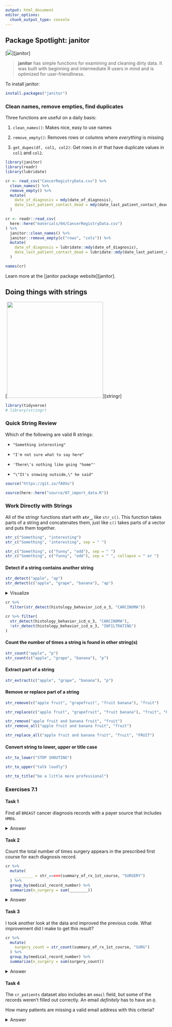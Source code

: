 ```yaml
---
output: html_document
editor_options: 
  chunk_output_type: console
---
```


## Package Spotlight: [janitor]{.pkg}

[![](https://raw.githubusercontent.com/sfirke/janitor/master/man/figures/logo_small.png){.img-right}][janitor]

> **janitor** has simple functions for examining and cleaning dirty data. It was built with beginning and intermediate R users in mind and is optimized for user-friendliness.

To install [janitor]{.pkg}:

```r
install.packages("janitor")
```

### Clean names, remove empties, find duplicates

Three functions are useful on a daily basis:

1. `clean_names()`: Makes nice, easy to use names

2. `remove_empty()`: Removes rows or columns where _everything_ is missing

3. `get_dupes(df, col1, col2)`: Get rows in `df` that have duplicate values in `col1` and `col2`.

```r
library(janitor)
library(readr)
library(lubridate)

cr <- read_csv("CancerRegistryData.csv") %>% 
  clean_names() %>% 
  remove_empty() %>% 
  mutate(
    date_of_diagnosis = mdy(date_of_diagnosis),
    date_last_patient_contact_dead = mdy(date_last_patient_contact_dead)
  )
```

```r
cr <- readr::read_csv(
  here::here("materials/04/CancerRegistryData.csv")
) %>% 
  janitor::clean_names() %>% 
  janitor::remove_empty(c("rows", "cols")) %>% 
  mutate(
    date_of_diagnosis = lubridate::mdy(date_of_diagnosis),
    date_last_patient_contact_dead = lubridate::mdy(date_last_patient_contact_dead)
  )
```

```r
names(cr)
```

Learn more at the [janitor package website][janitor].


## Doing things with strings

[![](https://raw.githubusercontent.com/rstudio/hex-stickers/master/PNG/stringr.png){.img-right width=300}][stringr]

```r
library(tidyverse)
# library(stringr)
```

### Quick String Review

Which of the following are valid R strings:

- `"Something interesting"`

- `"I'm not sure what to say here"`

- `'There\'s nothing like going "home"'`

- `"\"It's snowing outside,\" he said"`

```r
source("https://git.io/fAOVu")
```

```r
source(here::here("source/07_import_data.R"))
```

### Work Directly with Strings

All of the [stringr]{.pkg} functions start with **`str_`**, like `str_c()`.
This function takes parts of a string and concatenates them, just like `c()` takes parts of a vector and puts them together.

```r
str_c("Something", "interesting")
str_c("Something", "interesting", sep = " ")

str_c("Something", c("funny", "odd"), sep = " ")
str_c("Something", c("funny", "odd"), sep = " ", collapse = " or ")
```

#### Detect if a string contains another string

```r
str_detect("apple", "ap")
str_detect(c("apple", "grape", "banana"), "ap")
```

<details><summary>Visualize</summary>

```r
regexplain::view_regex(c("apple", "grape", "banana"), "ap")
```
</details>

```r
cr %>% 
  filter(str_detect(histology_behavior_icd_o_3, "CARCINOMA"))

cr %>% filter(
  str_detect(histology_behavior_icd_o_3, "CARCINOMA"),
  !str_detect(histology_behavior_icd_o_3, "INFILTRATING")
)
```

#### Count the number of times a string is found in other string(s)

```r
str_count("apple", "p")
str_count(c("apple", "grape", "banana"), "p")
```

#### Extract part of a string

```r
str_extract(c("apple", "grape", "banana"), "p")
```

#### Remove or replace part of a string

```r
str_remove(c("apple fruit", "grapefruit", "fruit banana"), "fruit")

str_replace(c("apple fruit", "grapefruit", "fruit banana"), "fruit", "FRUIT")

str_remove("apple fruit and banana fruit", "fruit")
str_remove_all("apple fruit and banana fruit", "fruit")

str_replace_all("apple fruit and banana fruit", "fruit", "FRUIT")
```

#### Convert string to lower, upper or title case

```r
str_to_lower("STOP SHOUTING")

str_to_upper("talk loudly")

str_to_title("be a little more professional")
```

### Exercises 7.1 {.tabset}

#### Task 1

Find all `BREAST` cancer diagnosis records with a payer source that includes `HMO`s.

<details><summary>Answer</summary>

```r
cr %>% 
  filter(
    str_detect(site_primary_icd_o_3, "BREAST"),
    str_detect(payer_source_1_at_dx, "HMO")
  ) %>% 
  select(medical_record_number, 
         site_primary_icd_o_3, 
         payer_source_1_at_dx)
```
</details>

#### Task 2

Count the total number of times surgery appears in the prescribed first course for each diagnosis record.

```r
cr %>% 
  mutate(
    ________ = str_=====(summary_of_rx_1st_course, "SURGERY")
  ) %>% 
  group_by(medical_record_number) %>% 
  summarize(n_surgery = sum(________))
```

<details><summary>Answer</summary>

```r
cr %>% 
  mutate(
    surgery_count = str_count(summary_of_rx_1st_course, "SURGERY")
  ) %>% 
  group_by(medical_record_number) %>% 
  summarize(n_surgery = sum(surgery_count))
```
</details>

#### Task 3

I took another look at the data and improved the previous code.
What improvement did I make to get this result?

```r
cr %>% 
  mutate(
    surgery_count = str_count(summary_of_rx_1st_course, "SURG")
  ) %>% 
  group_by(medical_record_number) %>% 
  summarize(n_surgery = sum(surgery_count))
```

<details><summary>Answer</summary>

```r
```
</details>

#### Task 4

The `cr_patients` dataset also includes an `email` field, but some of the records weren't filled out correctly.
An email _definitely_ has to have an `@`.

How many patients are missing a valid email address with this criteria?

<details><summary>Answer</summary>

```r
cr_patients %>% 
  filter(!str_detect(email, "@")) %>% 
  select(email)
```
</details>
